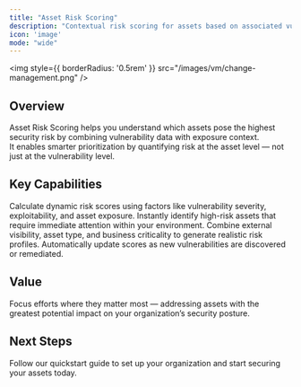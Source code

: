 ```yaml
---
title: "Asset Risk Scoring"
description: "Contextual risk scoring for assets based on associated vulnerabilities and exposure."
icon: 'image'
mode: "wide"
---
```


<img
  style={{ borderRadius: '0.5rem' }}
  src="/images/vm/change-management.png"
/>


## Overview

Asset Risk Scoring helps you understand which assets pose the highest security risk by combining vulnerability data with exposure context.  
It enables smarter prioritization by quantifying risk at the asset level — not just at the vulnerability level.

## Key Capabilities

<Columns cols={2}>
  <Card title="Contextual Scoring" icon="chart-line">
    Calculate dynamic risk scores using factors like vulnerability severity, exploitability, and asset exposure.
  </Card>
  <Card title="Prioritized Visibility" icon="list-ol">
    Instantly identify high-risk assets that require immediate attention within your environment.
  </Card>
  <Card title="Exposure Correlation" icon="globe">
    Combine external visibility, asset type, and business criticality to generate realistic risk profiles.
  </Card>
  <Card title="Continuous Recalculation" icon="arrows-rotate">
    Automatically update scores as new vulnerabilities are discovered or remediated.
  </Card>
</Columns>

## Value

Focus efforts where they matter most — addressing assets with the greatest potential impact on your organization’s security posture.



## Next Steps

<Card title="Explore Live Demo Now" icon="arrow-right" href="https://suite.snapsec.co/demo">
  Follow our quickstart guide to set up your organization and start securing your assets today.
</Card>